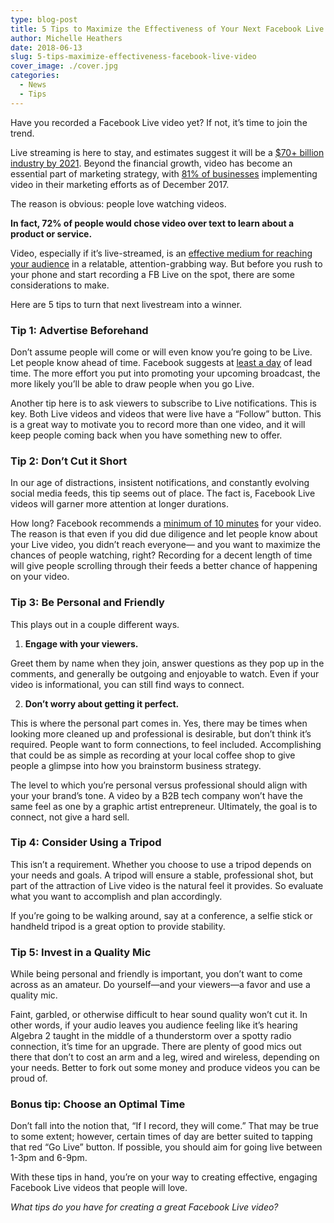 ```yaml
---
type: blog-post
title: 5 Tips to Maximize the Effectiveness of Your Next Facebook Live Video
author: Michelle Heathers
date: 2018-06-13
slug: 5-tips-maximize-effectiveness-facebook-live-video
cover_image: ./cover.jpg
categories:
  - News
  - Tips
---
```


Have you recorded a Facebook Live video yet? If not, it’s time to join the
trend.

Live streaming is here to stay, and estimates suggest it will be a [\$70+ billion industry by 2021][1]. Beyond the financial growth, video has become an essential part of marketing strategy, with [81% of businesses][2] implementing video in their marketing efforts as of December 2017.

The reason is obvious: people love watching videos.

**In fact, 72% of people would chose video over text to learn about a
product or service.**

Video, especially if it’s live-streamed, is an [effective medium for reaching your audience][3] in a relatable, attention-grabbing way. But before you rush to your phone and start recording a FB Live on the spot, there are some considerations to make.

Here are 5 tips to turn that next livestream into a winner.

### Tip 1: Advertise Beforehand

Don’t assume people will come or will even know you’re going to be Live. Let
people know ahead of time. Facebook suggests at [least a day][4] of lead time. The more effort you put into promoting your upcoming broadcast, the more likely you’ll be able to draw people when you go Live.

Another tip here is to ask viewers to subscribe to Live notifications. This is key. Both Live videos and videos that were live have a “Follow” button. This is a
great way to motivate you to record more than one video, and it will keep
people coming back when you have something new to offer.

### Tip 2: Don’t Cut it Short

In our age of distractions, insistent notifications, and constantly evolving
social media feeds, this tip seems out of place. The fact is, Facebook Live
videos will garner more attention at longer durations.

How long? Facebook recommends a [minimum of 10 minutes][4] for your video. The reason is that even if you did due diligence and let people know about your Live video, you didn’t reach everyone— and you want to maximize the chances of people watching, right? Recording for a decent length of time will give people scrolling through their feeds a better chance of happening on your video.

### Tip 3: Be Personal and Friendly

This plays out in a couple different ways.

1. **Engage with your viewers.**

Greet them by name when they join, answer questions as they pop up in the
comments, and generally be outgoing and enjoyable to watch. Even if your
video is informational, you can still find ways to connect.

2. **Don’t worry about getting it perfect.**

This is where the personal part comes in. Yes, there may be times when
looking more cleaned up and professional is desirable, but don’t think it’s
required. People want to form connections, to feel included. Accomplishing
that could be as simple as recording at your local coffee shop to give
people a glimpse into how you brainstorm business strategy.

The level to which you’re personal versus professional should align with your
your brand’s tone. A video by a B2B tech company won’t have the same feel as
one by a graphic artist entrepreneur. Ultimately, the goal is to connect, not
give a hard sell.

### Tip 4: Consider Using a Tripod

This isn’t a requirement. Whether you choose to use a tripod depends on your
needs and goals. A tripod will ensure a stable, professional shot, but part of
the attraction of Live video is the natural feel it provides. So evaluate what
you want to accomplish and plan accordingly.

If you’re going to be walking around, say at a conference, a selfie stick or
handheld tripod is a great option to provide stability.

### Tip 5: Invest in a Quality Mic

While being personal and friendly is important, you don’t want to come across
as an amateur. Do yourself—and your viewers—a favor and use a quality mic.

Faint, garbled, or otherwise difficult to hear sound quality won’t cut it. In
other words, if your audio leaves you audience feeling like it’s hearing
Algebra 2 taught in the middle of a thunderstorm over a spotty radio
connection, it’s time for an upgrade. There are plenty of good mics out there
that don’t to cost an arm and a leg, wired and wireless, depending on your
needs. Better to fork out some money and produce videos you can be proud of.

### Bonus tip: Choose an Optimal Time

Don’t fall into the notion that, “If I record, they will come.” That may be
true to some extent; however, certain times of day are better suited to
tapping that red “Go Live” button. If possible, you should aim for going live
between 1-3pm and 6-9pm.

With these tips in hand, you’re on your way to creating effective, engaging
Facebook Live videos that people will love.

_What tips do you have for creating a great Facebook Live video?_

[1]: https://www.slideshare.net/PeopleLinkJSC/social-media-trends-for-2018-84336048?qid=131df752-f77d-4d3d-b72c-38d7bc76c592&v=&b=&from_search=2
[2]: https://blog.hubspot.com/marketing/state-of-video-marketing-new-data
[3]: /blog/social-media/5-ways-digital-marketers-tap-power-social-video
[4]: https://live.fb.com/tips/

